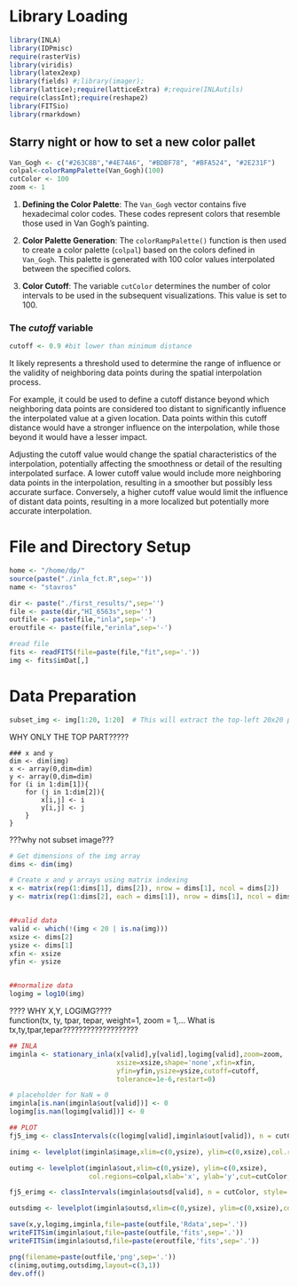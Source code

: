 
# Library Loading

```r
library(INLA)
library(IDPmisc)
require(rasterVis)
library(viridis)
library(latex2exp)
library(fields) #;library(imager);
library(lattice);require(latticeExtra) #;require(INLAutils)
require(classInt);require(reshape2)
library(FITSio)
library(rmarkdown)

```

## Starry night or how to set a new color pallet

```r
Van_Gogh <- c("#263C8B","#4E74A6", "#BDBF78", "#BFA524", "#2E231F") 
colpal<-colorRampPalette(Van_Gogh)(100)
cutColor <- 100
zoom <- 1
```

1.  **Defining the Color Palette**: The `Van_Gogh` vector contains five hexadecimal color codes. These codes represent colors that resemble those used in Van Gogh's painting.

2.  **Color Palette Generation**: The `colorRampPalette()` function is then used to create a color palette (`colpal`) based on the colors defined in `Van_Gogh`. This palette is generated with 100 color values interpolated between the specified colors.

3.  **Color Cutoff**: The variable `cutColor` determines the number of color intervals to be used in the subsequent visualizations. This value is set to 100.

### The *cutoff* variable

```r
cutoff <- 0.9 #bit lower than minimum distance
```

It likely represents a threshold used to determine the range of influence or the validity of neighboring data points during the spatial interpolation process.

For example, it could be used to define a cutoff distance beyond which neighboring data points are considered too distant to significantly influence the interpolated value at a given location. Data points within this cutoff distance would have a stronger influence on the interpolation, while those beyond it would have a lesser impact.

Adjusting the cutoff value would change the spatial characteristics of the interpolation, potentially affecting the smoothness or detail of the resulting interpolated surface. A lower cutoff value would include more neighboring data points in the interpolation, resulting in a smoother but possibly less accurate surface. Conversely, a higher cutoff value would limit the influence of distant data points, resulting in a more localized but potentially more accurate interpolation.

# File and Directory Setup

```r
home <- "/home/dp/"
source(paste("./inla_fct.R",sep=''))
name <- "stavros"

dir <- paste("./first_results/",sep='')
file <- paste(dir,"HI_6563s",sep='')
outfile <- paste(file,"inla",sep='-')
eroutfile <- paste(file,"erinla",sep='-')

#read file
fits <- readFITS(file=paste(file,"fit",sep='.'))
img <- fits$imDat[,]
```

# Data Preparation

```r
subset_img <- img[1:20, 1:20]  # This will extract the top-left 20x20 portion of the img array
```

WHY ONLY THE TOP PART?????

```         
### x and y
dim <- dim(img)
x <- array(0,dim=dim)
y <- array(0,dim=dim)
for (i in 1:dim[1]){
    for (j in 1:dim[2]){
        x[i,j] <- i
        y[i,j] <- j
    }
}
```

???why not subset image???

```r
# Get dimensions of the img array
dims <- dim(img)

# Create x and y arrays using matrix indexing
x <- matrix(rep(1:dims[1], dims[2]), nrow = dims[1], ncol = dims[2])
y <- matrix(rep(1:dims[2], each = dims[1]), nrow = dims[1], ncol = dims[2])


##valid data
valid <- which(!(img < 20 | is.na(img)))
xsize <- dims[2]
ysize <- dims[1]
xfin <- xsize
yfin <- ysize


##normalize data
logimg = log10(img)

```

???? WHY X,Y, LOGIMG????\
function(tx, ty, tpar, tepar, weight=1, zoom = 1,... What is tx,ty,tpar,tepar???????????????????

```r
## INLA
imginla <- stationary_inla(x[valid],y[valid],logimg[valid],zoom=zoom,
                           xsize=xsize,shape='none',xfin=xfin,
                           yfin=yfin,ysize=ysize,cutoff=cutoff,
                           tolerance=1e-6,restart=0)

# placeholder for NaN = 0
imginla[is.nan(imginla$out[valid])] <- 0
logimg[is.nan(logimg[valid])] <- 0
```

```r

## PLOT
fj5_img <- classIntervals(c(logimg[valid],imginla$out[valid]), n = cutColor, style= "fisher")

inimg <- levelplot(imginla$image,xlim=c(0,ysize), ylim=c(0,xsize),col.regions=colpal,main = list(name,side=1,line=0.5,cex=1.4),ylab=list('y [pixels]',cex=1.5),cut=cutColor,at=fj5_img$brks,xlab=list('x [pixels]',cex=1.3))

outimg <- levelplot(imginla$out,xlim=c(0,ysize), ylim=c(0,xsize),
                    col.regions=colpal,xlab='x', ylab='y',cut=cutColor,at=fj5_img$brks)

fj5_erimg <- classIntervals(imginla$outsd[valid], n = cutColor, style= "fisher")

outsdimg <- levelplot(imginla$outsd,xlim=c(0,ysize), ylim=c(0,xsize),col.regions=colpal,xlab='x', ylab='y',cut=cutColor,at=fj5_erimg$brks)

save(x,y,logimg,imginla,file=paste(outfile,'Rdata',sep='.'))
writeFITSim(imginla$out,file=paste(outfile,'fits',sep='.'))
writeFITSim(imginla$outsd,file=paste(eroutfile,'fits',sep='.'))

png(filename=paste(outfile,'png',sep='.'))
c(inimg,outimg,outsdimg,layout=c(3,1))
dev.off()
```
